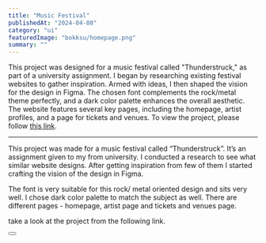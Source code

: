 ---
title: "Music Festival"
publishedAt: "2024-04-08"
category: "ui"
featuredImage: "bokksu/homepage.png"
summary: ""
---

This project was designed for a music festival called "Thunderstruck," as part of a university assignment. I began by researching existing festival websites to gather inspiration. Armed with ideas, I then shaped the vision for the design in Figma. The chosen font complements the rock/metal theme perfectly, and a dark color palette enhances the overall aesthetic. The website features several key pages, including the homepage, artist profiles, and a page for tickets and venues. To view the project, please follow [this link](notion://www.notion.so/mariospittas/Music-Concert-dbfe5e31a33841a98cf61ea6737ae4c6?v=3d195adb3b694eafbd48827c25dedeeb#).

---

This project was made for a music festival called “Thunderstruck”. It’s an assignment given to my from university. I conducted a research to see what similar website designs. After getting inspiration from few of them I started crafting the vision of the design in Figma.

The font is very suitable for this rock/ metal oriented design and sits very well. I chose dark color palette to match the subject as well. There are different pages - homepage, artist page and tickets and venues page.

take a look at the project from the following link.

<div>
  <Button
    href="https://www.figma.com/file/pUAOriGpePxr38ZWXutIKv/Music-Concert?type=design&node-id=0%3A1&mode=design&t=Cl84oKT3A2UQsJ88-1"
    title="View project"
    className="mt-4 mb-12"
  />
</div>
